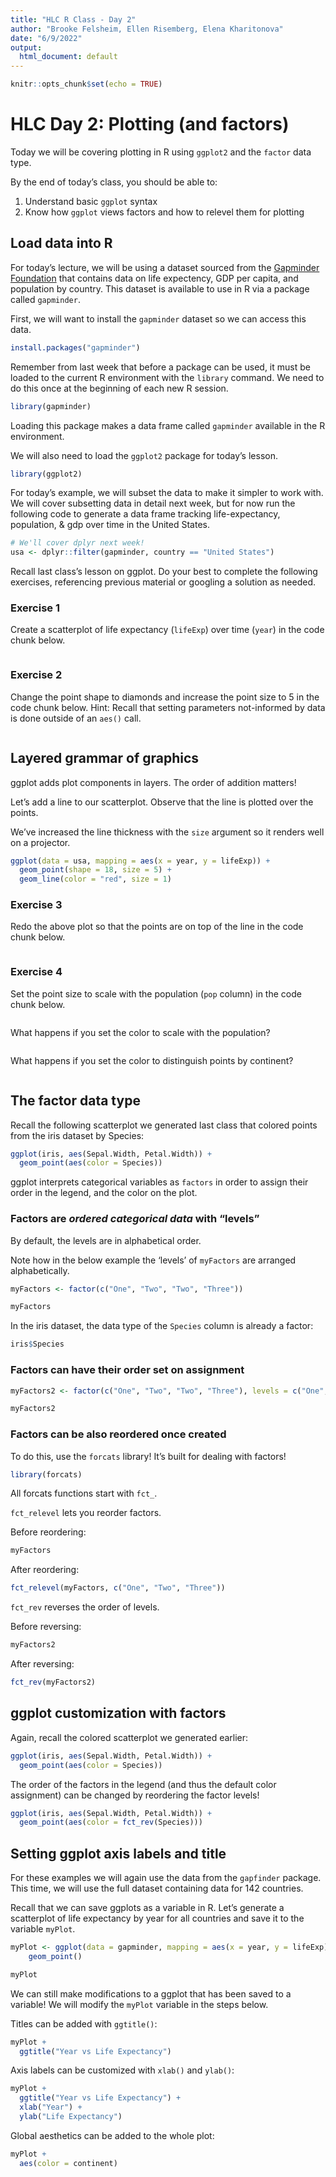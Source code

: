 ```yaml
---
title: "HLC R Class - Day 2"
author: "Brooke Felsheim, Ellen Risemberg, Elena Kharitonova"
date: "6/9/2022"
output:
  html_document: default
---
```


```r
knitr::opts_chunk$set(echo = TRUE)
```

# HLC Day 2: Plotting (and factors)

Today we will be covering plotting in R using `ggplot2` and the `factor` data type. 

By the end of today's class, you should be able to:     

1. Understand basic `ggplot` syntax
2. Know how `ggplot` views factors and how to relevel them for plotting

## Load data into R

For today's lecture, we will be using a dataset sourced from the [Gapminder Foundation](https://www.gapminder.org/) that contains data on life expectency, GDP per capita, and population by country. This dataset is available to use in R via a package called `gapminder`.     

First, we will want to install the `gapminder` dataset so we can access this data.

```r
install.packages("gapminder")
```

Remember from last week that before a package can be used, it must be loaded to the current R environment with the `library` command. We need to do this once at the beginning of each new R session.    
```r
library(gapminder)
```

Loading this package makes a data frame called `gapminder` available in the R environment.      

We will also need to load the `ggplot2` package for today's lesson.
```r
library(ggplot2)
```

For today's example, we will subset the data to make it simpler to work with. We will cover subsetting data in
detail next week, but for now run the following code to generate a data frame tracking life-expectancy, population, & gdp over time in the United States.
```r
# We'll cover dplyr next week!
usa <- dplyr::filter(gapminder, country == "United States")
```

Recall last class's lesson on ggplot. Do your best to complete the following exercises, referencing previous material or googling a solution as needed.

### Exercise 1

Create a scatterplot of life expectancy (`lifeExp`) over time (`year`) in the code chunk below.

```r

```

### Exercise 2

Change the point shape to diamonds and increase the point size to 5 in the code chunk below. Hint: Recall that setting parameters not-informed by data is done outside of an `aes()` call.

```r

```

## Layered grammar of graphics

ggplot adds plot components in layers. The order of addition matters!      

Let's add a line to our scatterplot. Observe that the line is plotted over the points.

We've increased the line thickness with the `size` argument so it renders well on a projector.
```r
ggplot(data = usa, mapping = aes(x = year, y = lifeExp)) +
  geom_point(shape = 18, size = 5) +
  geom_line(color = "red", size = 1)
```

### Exercise 3
 
 Redo the above plot so that the points are on top of the line in the code chunk below.
 
```r

```
 
### Exercise 4

Set the point size to scale with the population (`pop` column) in the code chunk below. 

```r

```

What happens if you set the color to scale with the population?     

```r

```

What happens if you set the color to distinguish points by continent?     

```r

```

## The factor data type

Recall the following scatterplot we generated last class that colored points from the iris dataset by Species:      
```r
ggplot(iris, aes(Sepal.Width, Petal.Width)) +
  geom_point(aes(color = Species))
```

ggplot interprets categorical variables as `factors` in order to assign their order in the legend, and the color on the plot.

### Factors are *ordered categorical data* with "levels"   

By default, the levels are in alphabetical order.

Note how in the below example the 'levels' of `myFactors` are arranged alphabetically.
```r
myFactors <- factor(c("One", "Two", "Two", "Three"))

myFactors
```

In the iris dataset, the data type of the `Species` column is already a factor:
```r
iris$Species
```

### Factors can have their order set on assignment

```r
myFactors2 <- factor(c("One", "Two", "Two", "Three"), levels = c("One", "Two", "Three"))

myFactors2
```

### Factors can be also reordered once created

To do this, use the `forcats` library! It's built for dealing with factors!
```r
library(forcats)
```

All forcats functions start with `fct_`.

`fct_relevel` lets you reorder factors.

Before reordering:
```r
myFactors
```
After reordering:
```r
fct_relevel(myFactors, c("One", "Two", "Three"))
```

`fct_rev` reverses the order of levels.     

Before reversing:
```r
myFactors2
```

After reversing:
```r
fct_rev(myFactors2)
```

## ggplot customization with factors

Again, recall the colored scatterplot we generated earlier:
```r
ggplot(iris, aes(Sepal.Width, Petal.Width)) +
  geom_point(aes(color = Species))
```

The order of the factors in the legend (and thus the default color assignment) can be changed by reordering the factor levels!

```r
ggplot(iris, aes(Sepal.Width, Petal.Width)) +
  geom_point(aes(color = fct_rev(Species)))
```


## Setting ggplot axis labels and title

For these examples we will again use the data from the `gapfinder` package. This time, we will use the full dataset containing data for 142 countries. 

Recall that we can save ggplots as a variable in R. Let's generate a scatterplot of life expectancy by year for all countries and save it to the variable `myPlot`. 

```r
myPlot <- ggplot(data = gapminder, mapping = aes(x = year, y = lifeExp)) +
    geom_point()

myPlot
```

We can still make modifications to a ggplot that has been saved to a variable! We will modify the `myPlot` variable in the steps below.

Titles can be added with `ggtitle()`:
```r
myPlot +
  ggtitle("Year vs Life Expectancy")
```

Axis labels can be customized with `xlab()` and `ylab()`:
```r
myPlot +
  ggtitle("Year vs Life Expectancy") +
  xlab("Year") +
  ylab("Life Expectancy")
```

Global aesthetics can be added to the whole plot:
```r
myPlot +
  aes(color = continent)
```





